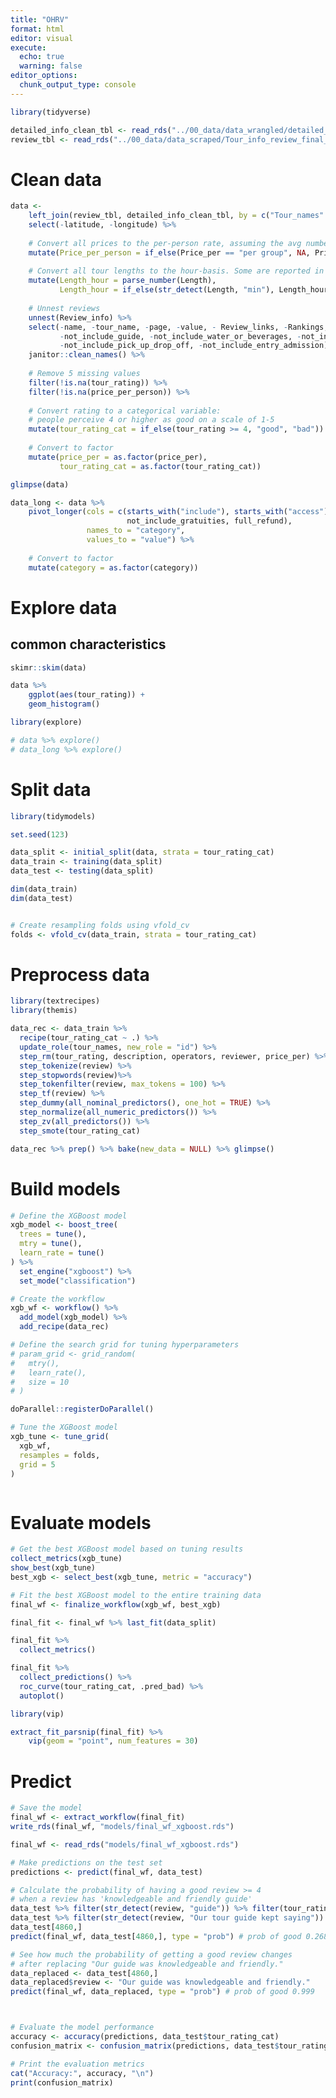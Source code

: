 ```yaml
---
title: "OHRV"
format: html
editor: visual
execute: 
  echo: true
  warning: false
editor_options: 
  chunk_output_type: console
---
```


```r
library(tidyverse)

detailed_info_clean_tbl <- read_rds("../00_data/data_wrangled/detailed_info_clean_tbl.rds")
review_tbl <- read_rds("../00_data/data_scraped/Tour_info_review_final_tbl.rds")


```

# Clean data

```r
data <- 
    left_join(review_tbl, detailed_info_clean_tbl, by = c("Tour_names" = "name")) %>%
    select(-latitude, -longitude) %>%
    
    # Convert all prices to the per-person rate, assuming the avg number of adults per group is 3
    mutate(Price_per_person = if_else(Price_per == "per group", NA, Price)) %>%
    
    # Convert all tour lengths to the hour-basis. Some are reported in minutes 
    mutate(Length_hour = parse_number(Length),
           Length_hour = if_else(str_detect(Length, "min"), Length_hour/60, Length_hour))  %>%
    
    # Unnest reviews
    unnest(Review_info) %>%
    select(-name, -tour_name, -page, -value, - Review_links, -Rankings, -Length, -Price, 
           -not_include_guide, -not_include_water_or_beverages, -not_include_lunch_or_snacks, 
           -not_include_pick_up_drop_off, -not_include_entry_admission) %>%
    janitor::clean_names() %>%
    
    # Remove 5 missing values 
    filter(!is.na(tour_rating)) %>%
    filter(!is.na(price_per_person)) %>%
    
    # Convert rating to a categorical variable: 
    # people perceive 4 or higher as good on a scale of 1-5
    mutate(tour_rating_cat = if_else(tour_rating >= 4, "good", "bad")) %>%
    
    # Convert to factor
    mutate(price_per = as.factor(price_per),
           tour_rating_cat = as.factor(tour_rating_cat))

glimpse(data)

```

```r
data_long <- data %>%
    pivot_longer(cols = c(starts_with("include"), starts_with("access"),
                          not_include_gratuities, full_refund), 
                 names_to = "category", 
                 values_to = "value") %>%
    
    # Convert to factor
    mutate(category = as.factor(category))
```

# Explore data

## common characteristics

```r
skimr::skim(data)

data %>%
    ggplot(aes(tour_rating)) +
    geom_histogram()
```

```r
library(explore)

# data %>% explore()
# data_long %>% explore()
```

# Split data

```r
library(tidymodels)

set.seed(123)

data_split <- initial_split(data, strata = tour_rating_cat)
data_train <- training(data_split)
data_test <- testing(data_split)

dim(data_train)
dim(data_test)


# Create resampling folds using vfold_cv
folds <- vfold_cv(data_train, strata = tour_rating_cat)
```

# Preprocess data

```r
library(textrecipes)
library(themis)

data_rec <- data_train %>%
  recipe(tour_rating_cat ~ .) %>%
  update_role(tour_names, new_role = "id") %>%
  step_rm(tour_rating, description, operators, reviewer, price_per) %>%
  step_tokenize(review) %>%
  step_stopwords(review)%>%
  step_tokenfilter(review, max_tokens = 100) %>%
  step_tf(review) %>%
  step_dummy(all_nominal_predictors(), one_hot = TRUE) %>%
  step_normalize(all_numeric_predictors()) %>%
  step_zv(all_predictors()) %>%
  step_smote(tour_rating_cat)

data_rec %>% prep() %>% bake(new_data = NULL) %>% glimpse()
```

# Build models

```r
# Define the XGBoost model
xgb_model <- boost_tree(
  trees = tune(),
  mtry = tune(),
  learn_rate = tune()
) %>%
  set_engine("xgboost") %>%
  set_mode("classification")

# Create the workflow
xgb_wf <- workflow() %>%
  add_model(xgb_model) %>%
  add_recipe(data_rec)

# Define the search grid for tuning hyperparameters
# param_grid <- grid_random(
#   mtry(),
#   learn_rate(),
#   size = 10
# )

doParallel::registerDoParallel()

# Tune the XGBoost model
xgb_tune <- tune_grid(
  xgb_wf,
  resamples = folds,
  grid = 5
)



```

# Evaluate models

```r
# Get the best XGBoost model based on tuning results
collect_metrics(xgb_tune)
show_best(xgb_tune)
best_xgb <- select_best(xgb_tune, metric = "accuracy")

# Fit the best XGBoost model to the entire training data
final_wf <- finalize_workflow(xgb_wf, best_xgb)

final_fit <- final_wf %>% last_fit(data_split)

final_fit %>%
  collect_metrics()

final_fit %>%
  collect_predictions() %>% 
  roc_curve(tour_rating_cat, .pred_bad) %>% 
  autoplot()

library(vip)

extract_fit_parsnip(final_fit) %>%
    vip(geom = "point", num_features = 30)
```

# Predict

```r
# Save the model
final_wf <- extract_workflow(final_fit)
write_rds(final_wf, "models/final_wf_xgboost.rds")

final_wf <- read_rds("models/final_wf_xgboost.rds")

# Make predictions on the test set
predictions <- predict(final_wf, data_test)

# Calculate the probability of having a good review >= 4 
# when a review has 'knowledgeable and friendly guide'
data_test %>% filter(str_detect(review, "guide")) %>% filter(tour_rating < 4)
data_test %>% filter(str_detect(review, "Our tour guide kept saying"))
data_test[4860,]
predict(final_wf, data_test[4860,], type = "prob") # prob of good 0.268

# See how much the probability of getting a good review changes 
# after replacing "Our guide was knowledgeable and friendly."
data_replaced <- data_test[4860,]
data_replaced$review <- "Our guide was knowledgeable and friendly."
predict(final_wf, data_replaced, type = "prob") # prob of good 0.999



# Evaluate the model performance
accuracy <- accuracy(predictions, data_test$tour_rating_cat)
confusion_matrix <- confusion_matrix(predictions, data_test$tour_rating_cat)

# Print the evaluation metrics
cat("Accuracy:", accuracy, "\n")
print(confusion_matrix)

```
